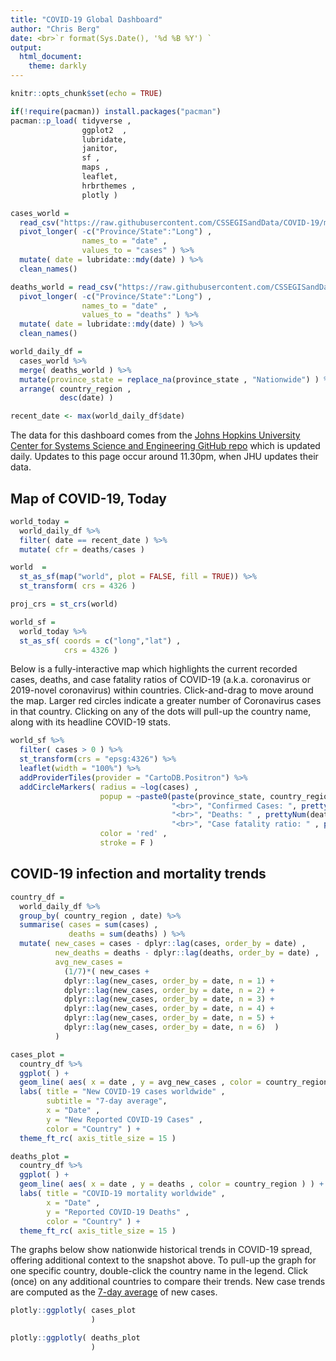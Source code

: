 ```yaml
---
title: "COVID-19 Global Dashboard"
author: "Chris Berg"
date: <br>`r format(Sys.Date(), '%d %B %Y') `
output: 
  html_document:
    theme: darkly
---
```


```r
knitr::opts_chunk$set(echo = TRUE)

if(!require(pacman)) install.packages("pacman")
pacman::p_load( tidyverse ,
                ggplot2  ,
                lubridate,
                janitor,
                sf ,
                maps ,
                leaflet, 
                hrbrthemes , 
                plotly )

cases_world = 
  read_csv("https://raw.githubusercontent.com/CSSEGISandData/COVID-19/master/csse_covid_19_data/csse_covid_19_time_series/time_series_covid19_confirmed_global.csv") %>%
  pivot_longer( -c("Province/State":"Long") , 
                names_to = "date" , 
                values_to = "cases" ) %>%
  mutate( date = lubridate::mdy(date) ) %>%
  clean_names()

deaths_world = read_csv("https://raw.githubusercontent.com/CSSEGISandData/COVID-19/master/csse_covid_19_data/csse_covid_19_time_series/time_series_covid19_deaths_global.csv") %>%
  pivot_longer( -c("Province/State":"Long") , 
                names_to = "date" , 
                values_to = "deaths" ) %>%
  mutate( date = lubridate::mdy(date) ) %>%
  clean_names()

world_daily_df = 
  cases_world %>%
  merge( deaths_world ) %>% 
  mutate(province_state = replace_na(province_state , "Nationwide") ) %>%
  arrange( country_region ,
           desc(date) )

recent_date <- max(world_daily_df$date)
```

The data for this dashboard comes from the [Johns Hopkins University Center for Systems Science and Engineering GitHub repo](https://github.com/CSSEGISandData/COVID-19) which is updated daily. Updates to this page occur around 11.30pm, when JHU updates their data.

## Map of COVID-19, Today

```r

world_today = 
  world_daily_df %>%
  filter( date == recent_date ) %>%
  mutate( cfr = deaths/cases )

world  = 
  st_as_sf(map("world", plot = FALSE, fill = TRUE)) %>% 
  st_transform( crs = 4326 )

proj_crs = st_crs(world)

world_sf = 
  world_today %>% 
  st_as_sf( coords = c("long","lat") ,
            crs = 4326 )

```

Below is a fully-interactive map which highlights the current recorded cases, deaths, and case fatality ratios of COVID-19 (a.k.a. coronavirus or 2019-novel coronavirus) within countries. Click-and-drag to move around the map. Larger red circles indicate a greater number of Coronavirus cases in that country. Clicking on any of the dots will pull-up the country name, along with its headline COVID-19 stats. 

```r

world_sf %>% 
  filter( cases > 0 ) %>%
  st_transform(crs = "epsg:4326") %>%
  leaflet(width = "100%") %>% 
  addProviderTiles(provider = "CartoDB.Positron") %>%
  addCircleMarkers( radius = ~log(cases) , 
                    popup = ~paste0(paste(province_state, country_region , sep = ", ") , 
                                    "<br>", "Confirmed Cases: ", prettyNum(cases, big.mark=",") , 
                                    "<br>", "Deaths: " , prettyNum(deaths, big.mark=",") , 
                                    "<br>", "Case fatality ratio: " , prettyNum(round(cfr,3))),
                    color = 'red' , 
                    stroke = F ) 

```


## COVID-19 infection and mortality trends

```r

country_df = 
  world_daily_df %>%
  group_by( country_region , date) %>%
  summarise( cases = sum(cases) , 
             deaths = sum(deaths) ) %>%
  mutate( new_cases = cases - dplyr::lag(cases, order_by = date) ,
          new_deaths = deaths - dplyr::lag(deaths, order_by = date) , 
          avg_new_cases = 
            (1/7)*( new_cases +
            dplyr::lag(new_cases, order_by = date, n = 1) + 
            dplyr::lag(new_cases, order_by = date, n = 2) +
            dplyr::lag(new_cases, order_by = date, n = 3) + 
            dplyr::lag(new_cases, order_by = date, n = 4) + 
            dplyr::lag(new_cases, order_by = date, n = 5) + 
            dplyr::lag(new_cases, order_by = date, n = 6)  )
          )

cases_plot = 
  country_df %>%
  ggplot( ) + 
  geom_line( aes( x = date , y = avg_new_cases , color = country_region ) ) + 
  labs( title = "New COVID-19 cases worldwide" , 
        subtitle = "7-day average",
        x = "Date" , 
        y = "New Reported COVID-19 Cases" , 
        color = "Country" ) +
  theme_ft_rc( axis_title_size = 15 )

deaths_plot = 
  country_df %>%
  ggplot( ) + 
  geom_line( aes( x = date , y = deaths , color = country_region ) ) + 
  labs( title = "COVID-19 mortality worldwide" , 
        x = "Date" , 
        y = "Reported COVID-19 Deaths" , 
        color = "Country" ) +
  theme_ft_rc( axis_title_size = 15 )

```


The graphs below show nationwide historical trends in COVID-19 spread, offering additional context to the snapshot above. To pull-up the graph for one specific country, double-click the country name in the legend. Click (once) on any additional countries to compare their trends. New case trends are computed as the [7-day average](https://en.wikipedia.org/wiki/Moving_average#Simple_moving_average) of new cases.

```r

plotly::ggplotly( cases_plot
                  )

```

```r

plotly::ggplotly( deaths_plot
                  )

```